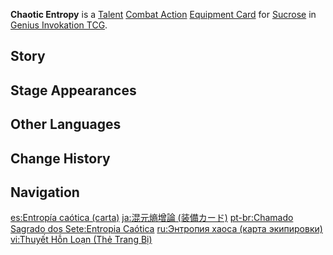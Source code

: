 {{About|the [[Genius Invokation TCG]] Equipment Card|[[Sucrose]]'s Constellation 6|Chaotic Entropy}}
{{Genius Invokation TCG Infobox
|title     = Chaotic Entropy
|id        = 215011
|image     = Chaotic Entropy Equipment Card.png
|type      = Equipment Card
|group     = Talent;Combat Action
|character = Sucrose
|skill     = Forbidden Creation - Isomer 75 / Type II
|effect    = '''Combat Action''': When your active character is '''Sucrose''', equip this card.<br>After Sucrose equips this card, immediately use '''[[Forbidden Creation - Isomer 75 / Type II (Character Card Talent)|Forbidden Creation - Isomer 75 / Type II]]''' once.<br>After the '''Large Wind Spirit''' created by your Sucrose, who had this card equipped, has converted to another Elemental Type: Deal +1 DMG of this Elemental Type.
|matching  = 3
|element   = Anemo
|energy    = 2
|source1   = Achieve victory within 6 Rounds in [[Genius Invokation TCG/Stage/Sucrose/Friendly Fracas|Friendly Fracas (Sucrose)]]
|source2   = Win with less than 2 characters defeated in [[Genius Invokation TCG/Stage/Sucrose/Friendly Fracas|Friendly Fracas (Sucrose)]]
}}
'''Chaotic Entropy''' is a [[Talent Card|Talent]] [[Combat Action Card|Combat Action]] [[Equipment Card]] for [[Sucrose (Character Card)|Sucrose]] in [[Genius Invokation TCG]].

==Story==
{{Description|The wild winds gather &mdash; and amidst the chaos, victory.|title=Sucrose: Chaotic Entropy}}

==Stage Appearances==
{{Genius Invokation TCG Stage Appearances}}

==Other Languages==
{{Other Languages|Transclude=Chaotic Entropy}}

==Change History==
{{Change History|3.3}}

==Navigation==
{{Genius Invokation TCG Navbox|Equipment Card}}

[[es:Entropía caótica (carta)]]
[[ja:混元熵增論 (装備カード)]]
[[pt-br:Chamado Sagrado dos Sete:Entropia Caótica]]
[[ru:Энтропия хаоса (карта экипировки)]]
[[vi:Thuyết Hỗn Loạn (Thẻ Trang Bị)]]